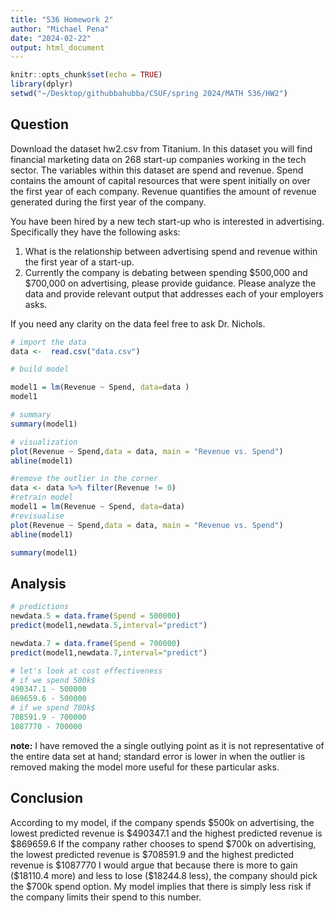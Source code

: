 ```yaml
---
title: "536 Homework 2"
author: "Michael Pena"
date: "2024-02-22"
output: html_document
---
```


```r
knitr::opts_chunk$set(echo = TRUE)
library(dplyr)
setwd("~/Desktop/githubbahubba/CSUF/spring 2024/MATH 536/HW2")
```

## Question

Download the dataset hw2.csv from Titanium. In this dataset you will find financial
marketing data on 268 start-up companies working in the tech sector.
The variables within this dataset are spend and revenue. Spend contains the
amount of capital resources that were spent initially on over the first year of each
company. Revenue quantifies the amount of revenue generated during the first year
of the company.

You have been hired by a new tech start-up who is interested in advertising.
Specifically they have the following asks:

1. What is the relationship between advertising spend and revenue within the
first year of a start-up.
2. Currently the company is debating between spending $500,000 and
$700,000 on advertising, please provide guidance.
Please analyze the data and provide relevant output that addresses each of your
employers asks.

If you need any clarity on the data feel free to ask Dr. Nichols.

```r
# import the data 
data <-  read.csv("data.csv")
```

```r
# build model

model1 = lm(Revenue ~ Spend, data=data )
model1
```

```r
# summary
summary(model1)
```
```r
# visualization
plot(Revenue ~ Spend,data = data, main = "Revenue vs. Spend")
abline(model1)
```

```r
#remove the outlier in the corner
data <- data %>% filter(Revenue != 0)
#retrain model
model1 = lm(Revenue ~ Spend, data=data)
#revisualise
plot(Revenue ~ Spend,data = data, main = "Revenue vs. Spend")
abline(model1)
```

```r
summary(model1)
```


## Analysis

```r
# predictions
newdata.5 = data.frame(Spend = 500000)
predict(model1,newdata.5,interval="predict")

newdata.7 = data.frame(Spend = 700000)
predict(model1,newdata.7,interval="predict")

```
```r
# let's look at cost effectiveness
# if we spend 500k$
490347.1 - 500000
869659.6 - 500000
# if we spend 700k$
708591.9 - 700000
1087770 - 700000

```

$\textbf{note:}$ I have removed the a single outlying point as it is not representative of the entire data set at hand; standard error is lower in when the outlier is removed making the model more useful for these particular asks. 

## Conclusion

According to my model, if the company spends \$500k on advertising, the lowest predicted revenue is \$490347.1 and the highest predicted revenue is \$869659.6
If the company rather chooses to spend \$700k on advertising, the lowest predicted revenue is \$708591.9 and the highest predicted revenue is \$1087770
I would argue that because there is more to gain (\$18110.4 more) and less to lose (\$18244.8 less), the company should pick the $700k spend option. My model implies that there is simply less risk if the company limits their spend to this number. 

